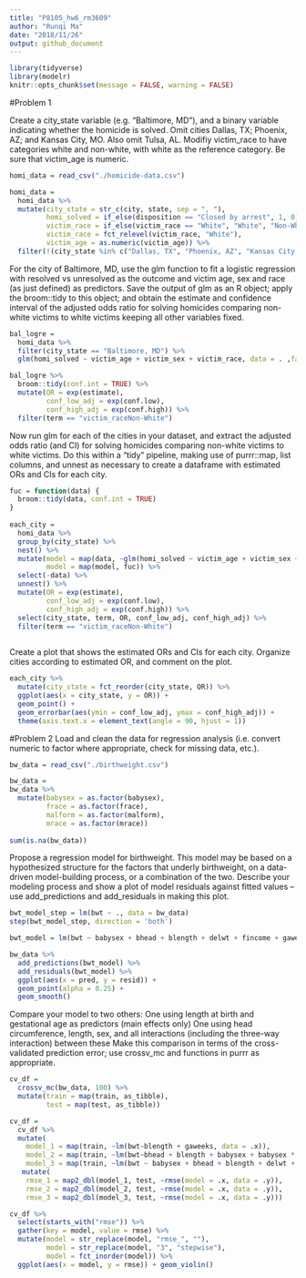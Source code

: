 ```yaml
---
title: "P8105_hw6_rm3609"
author: "Runqi Ma"
date: "2018/11/26"
output: github_document
---
```


```r
library(tidyverse)
library(modelr)
knitr::opts_chunk$set(message = FALSE, warning = FALSE)
```

#Problem 1

Create a city_state variable (e.g. “Baltimore, MD”), and a binary variable indicating whether the homicide is solved. 
Omit cities Dallas, TX; Phoenix, AZ; and Kansas City, MO. Also omit Tulsa, AL. 
Modifiy victim_race to have categories white and non-white, with white as the reference category. 
Be sure that victim_age is numeric.
```r
homi_data = read_csv("./homicide-data.csv")

homi_data =
  homi_data %>% 
  mutate(city_state = str_c(city, state, sep = ", "),
         homi_solved = if_else(disposition == "Closed by arrest", 1, 0),
         victim_race = if_else(victim_race == "White", "White", "Non-White"),
         victim_race = fct_relevel(victim_race, "White"),
         victim_age = as.numeric(victim_age)) %>% 
  filter(!(city_state %in% c("Dallas, TX", "Phoenix, AZ", "Kansas City, MO", "Tulsa, AL")))
```


For the city of Baltimore, MD, use the glm function to fit a logistic regression with resolved vs unresolved as the outcome and victim age, sex and race (as just defined) as predictors. 
Save the output of glm as an R object; 
apply the  broom::tidy to this object; 
and obtain the estimate and confidence interval of the adjusted odds ratio for solving homicides comparing non-white victims to white victims keeping all other variables fixed.
```r
bal_logre = 
  homi_data %>% 
  filter(city_state == "Baltimore, MD") %>% 
  glm(homi_solved ~ victim_age + victim_sex + victim_race, data = . ,family = binomial())

bal_logre %>% 
  broom::tidy(conf.int = TRUE) %>% 
  mutate(OR = exp(estimate),
         conf_low_adj = exp(conf.low),
         conf_high_adj = exp(conf.high)) %>% 
  filter(term == "victim_raceNon-White")
```

Now run glm for each of the cities in your dataset, and extract the adjusted odds ratio (and CI) for solving homicides comparing non-white victims to white victims. 
Do this within a “tidy” pipeline, making use of purrr::map, list columns, and unnest as necessary to create a dataframe with estimated ORs and CIs for each city.
```r
fuc = function(data) {
  broom::tidy(data, conf.int = TRUE)
}
  
each_city = 
  homi_data %>% 
  group_by(city_state) %>% 
  nest() %>%
  mutate(model = map(data, ~glm(homi_solved ~ victim_age + victim_sex + victim_race, data = .x, family = binomial())),
         model = map(model, fuc)) %>% 
  select(-data) %>%
  unnest() %>% 
  mutate(OR = exp(estimate),
         conf_low_adj = exp(conf.low),
         conf_high_adj = exp(conf.high)) %>% 
  select(city_state, term, OR, conf_low_adj, conf_high_adj) %>% 
  filter(term == "victim_raceNon-White")
 
```

Create a plot that shows the estimated ORs and CIs for each city. Organize cities according to estimated OR, and comment on the plot.
```r
each_city %>% 
  mutate(city_state = fct_reorder(city_state, OR)) %>% 
  ggplot(aes(x = city_state, y = OR)) +
  geom_point() +
  geom_errorbar(aes(ymin = conf_low_adj, ymax = conf_high_adj)) +
  theme(axis.text.x = element_text(angle = 90, hjust = 1))
```

#Problem 2
Load and clean the data for regression analysis (i.e. convert numeric to factor where appropriate, check for missing data, etc.).
```r
bw_data = read_csv("./birthweight.csv")

bw_data = 
bw_data %>% 
  mutate(babysex = as.factor(babysex), 
         frace = as.factor(frace),  
         malform = as.factor(malform),  
         mrace = as.factor(mrace))
  
sum(is.na(bw_data))
```

Propose a regression model for birthweight. 
This model may be based on a hypothesized structure for the factors that underly birthweight, on a data-driven model-building process, or a combination of the two. Describe your modeling process and show a plot of model residuals against fitted values – use add_predictions and add_residuals in making this plot.
```r
bwt_model_step = lm(bwt ~ ., data = bw_data)
step(bwt_model_step, direction = 'both')

bwt_model = lm(bwt ~ babysex + bhead + blength + delwt + fincome + gaweeks + menarche + mheight + momage + mrace + parity + ppwt + smoken, data = bw_data)

bw_data %>% 
  add_predictions(bwt_model) %>% 
  add_residuals(bwt_model) %>% 
  ggplot(aes(x = pred, y = resid)) + 
  geom_point(alpha = 0.25) + 
  geom_smooth()
```

Compare your model to two others:
One using length at birth and gestational age as predictors (main effects only)
One using head circumference, length, sex, and all interactions (including the three-way interaction) between these
Make this comparison in terms of the cross-validated prediction error; use crossv_mc and functions in purrr as appropriate.
```r
cv_df =
  crossv_mc(bw_data, 100) %>% 
  mutate(train = map(train, as_tibble),
         test = map(test, as_tibble))

cv_df = 
  cv_df %>%
  mutate(
    model_1 = map(train, ~lm(bwt~blength + gaweeks, data = .x)),
    model_2 = map(train, ~lm(bwt~bhead + blength + babysex + babysex * bhead + babysex * blength + blength * bhead + babysex * blength * bhead, data = .x)),
    model_3 = map(train, ~lm(bwt ~ babysex + bhead + blength + delwt + fincome + gaweeks + menarche + mheight + momage + mrace + parity + ppwt + smoken, data = .x))) %>% 
   mutate(
    rmse_1 = map2_dbl(model_1, test, ~rmse(model = .x, data = .y)),
    rmse_2 = map2_dbl(model_2, test, ~rmse(model = .x, data = .y)),
    rmse_3 = map2_dbl(model_3, test, ~rmse(model = .x, data = .y)))

cv_df %>% 
  select(starts_with("rmse")) %>% 
  gather(key = model, value = rmse) %>% 
  mutate(model = str_replace(model, "rmse_", ""),
         model = str_replace(model, "3", "stepwise"),
         model = fct_inorder(model)) %>% 
  ggplot(aes(x = model, y = rmse)) + geom_violin()
```


